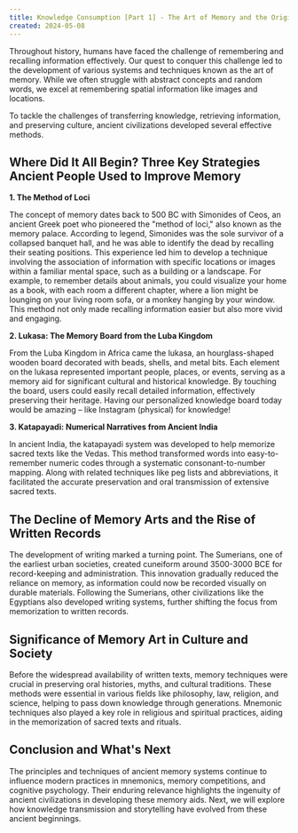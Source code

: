```yaml
---
title: Knowledge Consumption [Part 1] - The Art of Memory and the Origins of Knowledge Consumption
created: 2024-05-08
---
```


Throughout history, humans have faced the challenge of remembering and recalling information effectively. Our quest to conquer this challenge led to the development of various systems and techniques known as the art of memory. While we often struggle with abstract concepts and random words, we excel at remembering spatial information like images and locations.

To tackle the challenges of transferring knowledge, retrieving information, and preserving culture, ancient civilizations developed several effective methods.


## Where Did It All Begin? Three Key Strategies Ancient People Used to Improve Memory


**1. The Method of Loci**

The concept of memory dates back to 500 BC with Simonides of Ceos, an ancient Greek poet who pioneered the "method of loci," also known as the memory palace. According to legend, Simonides was the sole survivor of a collapsed banquet hall, and he was able to identify the dead by recalling their seating positions. This experience led him to develop a technique involving the association of information with specific locations or images within a familiar mental space, such as a building or a landscape. For example, to remember details about animals, you could visualize your home as a book, with each room a different chapter, where a lion might be lounging on your living room sofa, or a monkey hanging by your window. This method not only made recalling information easier but also more vivid and engaging.

**2. Lukasa: The Memory Board from the Luba Kingdom**

From the Luba Kingdom in Africa came the lukasa, an hourglass-shaped wooden board decorated with beads, shells, and metal bits. Each element on the lukasa represented important people, places, or events, serving as a memory aid for significant cultural and historical knowledge. By touching the board, users could easily recall detailed information, effectively preserving their heritage.
Having our personalized knowledge board today would be amazing – like Instagram (physical) for knowledge!


**3. Katapayadi: Numerical Narratives from Ancient India**

In ancient India, the katapayadi system was developed to help memorize sacred texts like the Vedas. This method transformed words into easy-to-remember numeric codes through a systematic consonant-to-number mapping. Along with related techniques like peg lists and abbreviations, it facilitated the accurate preservation and oral transmission of extensive sacred texts.


## The Decline of Memory Arts and the Rise of Written Records

The development of writing marked a turning point. The Sumerians, one of the earliest urban societies, created cuneiform around 3500-3000 BCE for record-keeping and administration. This innovation gradually reduced the reliance on memory, as information could now be recorded visually on durable materials. Following the Sumerians, other civilizations like the Egyptians also developed writing systems, further shifting the focus from memorization to written records.


## Significance of Memory Art in Culture and Society

Before the widespread availability of written texts, memory techniques were crucial in preserving oral histories, myths, and cultural traditions. These methods were essential in various fields like philosophy, law, religion, and science, helping to pass down knowledge through generations. Mnemonic techniques also played a key role in religious and spiritual practices, aiding in the memorization of sacred texts and rituals.


## Conclusion and What's Next

The principles and techniques of ancient memory systems continue to influence modern practices in mnemonics, memory competitions, and cognitive psychology. Their enduring relevance highlights the ingenuity of ancient civilizations in developing these memory aids. Next, we will explore how knowledge transmission and storytelling have evolved from these ancient beginnings.

